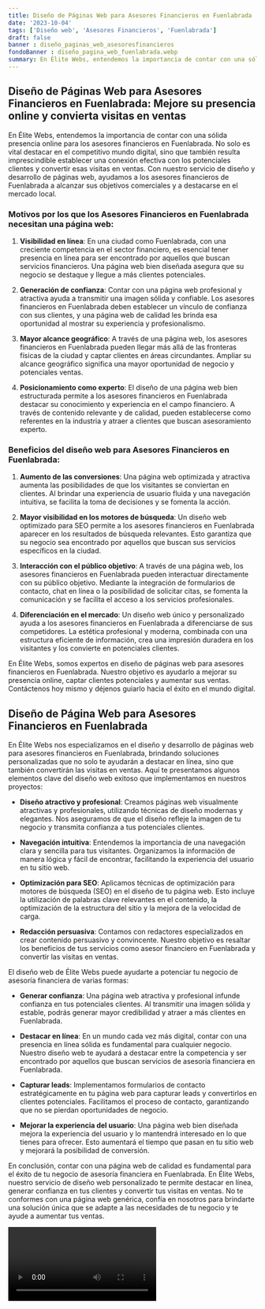 ```yaml
---
title: Diseño de Páginas Web para Asesores Financieros en Fuenlabrada
date: '2023-10-04'
tags: ['Diseño web', 'Asesores Financieros', 'Fuenlabrada']
draft: false
banner : diseño_paginas_web_asesoresfinancieros
fondoBanner : diseño_pagina_web_fuenlabrada.webp
summary: En Élite Webs, entendemos la importancia de contar con una sólida presencia online para los asesores financieros en Fuenlabrada. No solo es vital destacar en el competitivo mundo digital, sino que también resulta imprescindible establecer una conexión efectiva con los potenciales clientes y convertir esas visitas en ventas. Con nuestro servicio de diseño y desarrollo de páginas web, ayudamos a los asesores financieros de Fuenlabrada a alcanzar sus objetivos comerciales y a destacarse en el mercado local.
---
```


## Diseño de Páginas Web para Asesores Financieros en Fuenlabrada: Mejore su presencia online y convierta visitas en ventas

En Élite Webs, entendemos la importancia de contar con una sólida presencia online para los asesores financieros en Fuenlabrada. No solo es vital destacar en el competitivo mundo digital, sino que también resulta imprescindible establecer una conexión efectiva con los potenciales clientes y convertir esas visitas en ventas. Con nuestro servicio de diseño y desarrollo de páginas web, ayudamos a los asesores financieros de Fuenlabrada a alcanzar sus objetivos comerciales y a destacarse en el mercado local.

### Motivos por los que los Asesores Financieros en Fuenlabrada necesitan una página web:

1. **Visibilidad en línea**: En una ciudad como Fuenlabrada, con una creciente competencia en el sector financiero, es esencial tener presencia en línea para ser encontrado por aquellos que buscan servicios financieros. Una página web bien diseñada asegura que su negocio se destaque y llegue a más clientes potenciales.

2. **Generación de confianza**: Contar con una página web profesional y atractiva ayuda a transmitir una imagen sólida y confiable. Los asesores financieros en Fuenlabrada deben establecer un vínculo de confianza con sus clientes, y una página web de calidad les brinda esa oportunidad al mostrar su experiencia y profesionalismo.

3. **Mayor alcance geográfico**: A través de una página web, los asesores financieros en Fuenlabrada pueden llegar más allá de las fronteras físicas de la ciudad y captar clientes en áreas circundantes. Ampliar su alcance geográfico significa una mayor oportunidad de negocio y potenciales ventas.

4. **Posicionamiento como experto**: El diseño de una página web bien estructurada permite a los asesores financieros en Fuenlabrada destacar su conocimiento y experiencia en el campo financiero. A través de contenido relevante y de calidad, pueden establecerse como referentes en la industria y atraer a clientes que buscan asesoramiento experto.

### Beneficios del diseño web para Asesores Financieros en Fuenlabrada:

1. **Aumento de las conversiones**: Una página web optimizada y atractiva aumenta las posibilidades de que los visitantes se conviertan en clientes. Al brindar una experiencia de usuario fluida y una navegación intuitiva, se facilita la toma de decisiones y se fomenta la acción.

2. **Mayor visibilidad en los motores de búsqueda**: Un diseño web optimizado para SEO permite a los asesores financieros en Fuenlabrada aparecer en los resultados de búsqueda relevantes. Esto garantiza que su negocio sea encontrado por aquellos que buscan sus servicios específicos en la ciudad.

3. **Interacción con el público objetivo**: A través de una página web, los asesores financieros en Fuenlabrada pueden interactuar directamente con su público objetivo. Mediante la integración de formularios de contacto, chat en línea o la posibilidad de solicitar citas, se fomenta la comunicación y se facilita el acceso a los servicios profesionales.

4. **Diferenciación en el mercado**: Un diseño web único y personalizado ayuda a los asesores financieros en Fuenlabrada a diferenciarse de sus competidores. La estética profesional y moderna, combinada con una estructura eficiente de información, crea una impresión duradera en los visitantes y los convierte en potenciales clientes.

En Élite Webs, somos expertos en diseño de páginas web para asesores financieros en Fuenlabrada. Nuestro objetivo es ayudarlo a mejorar su presencia online, captar clientes potenciales y aumentar sus ventas. Contáctenos hoy mismo y déjenos guiarlo hacia el éxito en el mundo digital.

<GifSeo />

<Cta />

## Diseño de Página Web para Asesores Financieros en Fuenlabrada

En Élite Webs nos especializamos en el diseño y desarrollo de páginas web para asesores financieros en Fuenlabrada, brindando soluciones personalizadas que no solo te ayudarán a destacar en línea, sino que también convertirán las visitas en ventas. Aquí te presentamos algunos elementos clave del diseño web exitoso que implementamos en nuestros proyectos:

- **Diseño atractivo y profesional**: Creamos páginas web visualmente atractivas y profesionales, utilizando técnicas de diseño modernas y elegantes. Nos aseguramos de que el diseño refleje la imagen de tu negocio y transmita confianza a tus potenciales clientes.

- **Navegación intuitiva**: Entendemos la importancia de una navegación clara y sencilla para tus visitantes. Organizamos la información de manera lógica y fácil de encontrar, facilitando la experiencia del usuario en tu sitio web.

- **Optimización para SEO**: Aplicamos técnicas de optimización para motores de búsqueda (SEO) en el diseño de tu página web. Esto incluye la utilización de palabras clave relevantes en el contenido, la optimización de la estructura del sitio y la mejora de la velocidad de carga.

- **Redacción persuasiva**: Contamos con redactores especializados en crear contenido persuasivo y convincente. Nuestro objetivo es resaltar los beneficios de tus servicios como asesor financiero en Fuenlabrada y convertir las visitas en ventas.

El diseño web de Élite Webs puede ayudarte a potenciar tu negocio de asesoría financiera de varias formas:

- **Generar confianza**: Una página web atractiva y profesional infunde confianza en tus potenciales clientes. Al transmitir una imagen sólida y estable, podrás generar mayor credibilidad y atraer a más clientes en Fuenlabrada.

- **Destacar en línea**: En un mundo cada vez más digital, contar con una presencia en línea sólida es fundamental para cualquier negocio. Nuestro diseño web te ayudará a destacar entre la competencia y ser encontrado por aquellos que buscan servicios de asesoría financiera en Fuenlabrada.

- **Capturar leads**: Implementamos formularios de contacto estratégicamente en tu página web para capturar leads y convertirlos en clientes potenciales. Facilitamos el proceso de contacto, garantizando que no se pierdan oportunidades de negocio.

- **Mejorar la experiencia del usuario**: Una página web bien diseñada mejora la experiencia del usuario y lo mantendrá interesado en lo que tienes para ofrecer. Esto aumentará el tiempo que pasan en tu sitio web y mejorará la posibilidad de conversión.

En conclusión, contar con una página web de calidad es fundamental para el éxito de tu negocio de asesoría financiera en Fuenlabrada. En Élite Webs, nuestro servicio de diseño web personalizado te permite destacar en línea, generar confianza en tus clientes y convertir tus visitas en ventas. No te conformes con una página web genérica, confía en nosotros para brindarte una solución única que se adapte a las necesidades de tu negocio y te ayude a aumentar tus ventas.

<Video />

<CtaBot job='Asesores Financieros' city='Fuenlabrada'/>

<Gmaps query='Fuenlabrada+españa+maps' />